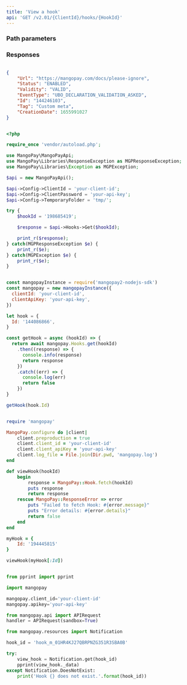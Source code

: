 ```yaml
---
title: 'View a hook'  
api: 'GET /v2.01/{ClientId}/hooks/{HookId}'  
---
```


  

### Path parameters  

<HookId />  

### Responses  

<AccordionGroup><Accordion title="200 - ">  

<UrlResponse />  

<Status7Response />  

<Validity1Response />  

<EventTypeResponse />  

<IdResponse />  

<Tag2Response />  

<CreationDateResponse /></Accordion></AccordionGroup>  

<ResponseExample>  

```json 200 -   

{
    "Url": "https://mangopay.com/docs/please-ignore",
    "Status": "ENABLED",
    "Validity": "VALID",
    "EventType": "UBO_DECLARATION_VALIDATION_ASKED",
    "Id": "144246103",
    "Tag": "Custom meta",
    "CreationDate": 1655991027
}  

 ```  

</ResponseExample>  

<RequestExample>  
  
```php PHP  

<?php 

require_once 'vendor/autoload.php';

use MangoPay\MangoPayApi;
use MangoPay\Libraries\ResponseException as MGPResponseException;
use MangoPay\Libraries\Exception as MGPException;

$api = new MangoPayApi();

$api->Config->ClientId = 'your-client-id';
$api->Config->ClientPassword = 'your-api-key';
$api->Config->TemporaryFolder = 'tmp/';

try {
    $hookId = '198685419';

    $response = $api->Hooks->Get($hookId);

    print_r($response);
} catch(MGPResponseException $e) {
    print_r($e);
} catch(MGPException $e) {
    print_r($e);
}  
```  

  
```javascript NodeJS  

const mangopayInstance = require('mangopay2-nodejs-sdk')
const mangopay = new mangopayInstance({
  clientId: 'your-client-id',
  clientApiKey: 'your-api-key',
})

let hook = {
  Id: '144086866',
}

const getHook = async (hookId) => {
  return await mangopay.Hooks.get(hookId)
    .then((response) => {
      console.info(response)
      return response
    })
    .catch((err) => {
      console.log(err)
      return false
    })
}

getHook(hook.Id)  
```  

  
```ruby Ruby  

require 'mangopay'

MangoPay.configure do |client|
    client.preproduction = true
    client.client_id = 'your-client-id'
    client.client_apiKey = 'your-api-key'
    client.log_file = File.join(Dir.pwd, 'mangopay.log')
end

def viewHook(hookId)
    begin
        response = MangoPay::Hook.fetch(hookId)
        puts response
        return response
    rescue MangoPay::ResponseError => error
        puts "Failed to fetch Hook: #{error.message}"
        puts "Error details: #{error.details}"
        return false
    end
end

myHook = {
    Id: '194445815'
}

viewHook(myHook[:Id])  
```  

  
```python Python  

from pprint import pprint

import mangopay

mangopay.client_id='your-client-id'
mangopay.apikey='your-api-key'

from mangopay.api import APIRequest
handler = APIRequest(sandbox=True)

from mangopay.resources import Notification

hook_id = 'hook_m_01HR4KJ27QBRPNZG351R3SBA0B'

try:
    view_hook = Notification.get(hook_id)
    pprint(view_hook._data)
except Notification.DoesNotExist:
    print('Hook {} does not exist.'.format(hook_id))  
```  

  
</RequestExample>